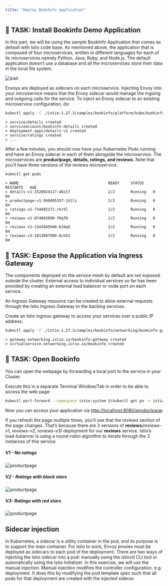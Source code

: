 ```yaml
---
title: "Deploy BookInfo application"
---
```


## 🚀 TASK: Install Bookinfo Demo Application 

In this part, we will be using the sample BookInfo Application that comes as default with Istio code base. As mentioned above, the application that is composed of four microservices, written in different languages for each of its microservices namely Python, Java, Ruby, and Node.js. The default application doesn’t use a database and all the microservices store their data in the local file system.

![kiali](./../images/bookinfo.png)

Envoys are deployed as sidecars on each microservice. Injecting Envoy into your microservice means that the Envoy sidecar would manage the ingoing and outgoing calls for the service. To inject an Envoy sidecar to an existing microservice configuration, do:

```bash
kubectl apply -f ./istio-1.27.3/samples/bookinfo/platform/kube/bookinfo.yaml
```

```output   
> service/details created
> serviceaccount/bookinfo-details created
> deployment.apps/details-v1 created
> service/ratings created
> ...
```

After a few minutes, you should now have your Kubernetes Pods running and have an Envoy sidecar in each of them alongside the microservice. The microservices are **productpage, details, ratings, and reviews**. Note that you’ll have three versions of the reviews microservice.

```bash
kubectl get pods 
```

```output   
> NAME                                        READY     STATUS    RESTARTS   AGE
> details-v1-1520924117-48z17                 2/2       Running   0          6m
> productpage-v1-560495357-jk1lz              2/2       Running   0          6m
> ratings-v1-734492171-rnr5l                  2/2       Running   0          6m
> reviews-v1-874083890-f0qf0                  2/2       Running   0          6m
> reviews-v2-1343845940-b34q5                 2/2       Running   0          6m
> reviews-v3-1813607990-8ch52                 2/2       Running   0          6m
```

## 🚀 TASK: Expose the Application via Ingress Gateway

The components deployed on the service mesh by default are not exposed outside the cluster. External access to individual services so far has been provided by creating an external load balancer or node port on each service.

An Ingress Gateway resource can be created to allow external requests through the Istio Ingress Gateway to the backing services.

Create an Istio ingress gateway to access your services over a public IP address.
    
```bash
kubectl apply -f ./istio-1.27.3/samples/bookinfo/networking/bookinfo-gateway.yaml
```

```output   
> gateway.networking.istio.io/bookinfo-gateway created
> virtualservice.networking.istio.io/bookinfo created
```
    
## 🚀 TASK: Open Bookinfo
        
You can open the webpage by forwarding a local port to the service in your Cluster.

Execute this in a separate Terminal Window/Tab in order to be able to access the web page:

```bash
kubectl port-forward --namespace istio-system $(kubectl get po -n istio-system | grep istio-ingressgateway| \awk '{print $1;}') 8080:8080 
```
    

Now you can access your application via [http://localhost:8080/productpage](http://localhost:8080/productpage?u=normal)
    

If you refresh the page multiple times, you’ll see that the _reviews_ section of the page changes. That’s because there are 3 versions of **reviews**_(reviews-v1, reviews-v2, reviews-v3)_ deployment for our **reviews** service. Istio’s load-balancer is using a round-robin algorithm to iterate through the 3 instances of this service

##### V1 - No ratings

![productpage](./../images/none.png)

##### V2 - Ratings with black stars

![productpage](./../images/black.png)

##### V3- Ratings with red stars

![productpage](./../images/red.png)

## Sidecar injection

In Kubernetes, a sidecar is a utility container in the pod, and its purpose is to support the main container. For Istio to work, Envoy proxies must be deployed as sidecars to each pod of the deployment. There are two ways of injecting the Istio sidecar into a pod: manually using the istioctl CLI tool or automatically using the Istio Initializer. In this exercise, we will use the manual injection. Manual injection modifies the controller configuration, e.g. deployment. It does this by modifying the pod template spec such that all pods for that deployment are created with the injected sidecar.

